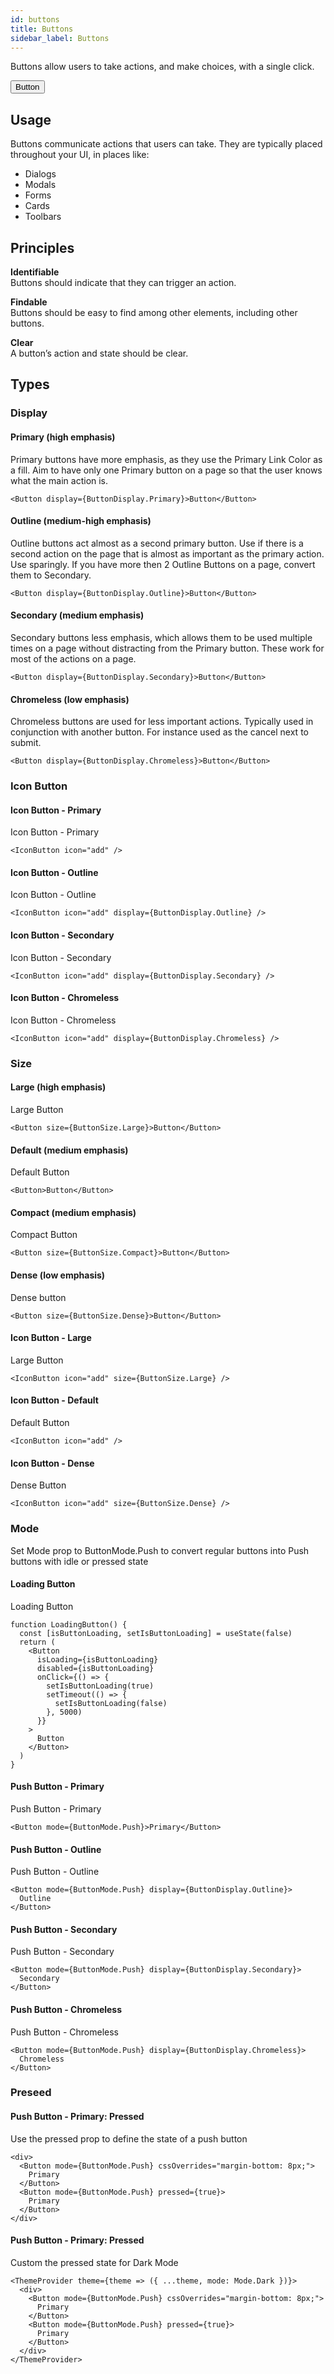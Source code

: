 ```yaml
---
id: buttons
title: Buttons
sidebar_label: Buttons
---
```





Buttons allow users to take actions, and make choices, with a single click.

<ShowCase>
  <Button display={ButtonDisplay.Primary}>Button</Button>
</ShowCase>

## Usage

Buttons communicate actions that users can take. They are typically placed throughout your UI, in places like:

- Dialogs
- Modals
- Forms
- Cards
- Toolbars

## Principles

**Identifiable**  
Buttons should indicate that they can trigger an action.

**Findable**  
Buttons should be easy to find among other elements, including other buttons.

**Clear**  
A button’s action and state should be clear.

## Types

### Display

#### Primary (high emphasis)

Primary buttons have more emphasis, as they use the Primary Link Color as a fill. Aim to have only one Primary button on a page so that the user knows what the main action is.

```tsx live
<Button display={ButtonDisplay.Primary}>Button</Button>
```

#### Outline (medium-high emphasis)

Outline buttons act almost as a second primary button. Use if there is a second action on the page that is almost as important as the primary action. Use sparingly. If you have more then 2 Outline Buttons on a page, convert them to Secondary.

```tsx live
<Button display={ButtonDisplay.Outline}>Button</Button>
```

#### Secondary (medium emphasis)

Secondary buttons less emphasis, which allows them to be used multiple times on a page without distracting from the Primary button. These work for most of the actions on a page.

```tsx live
<Button display={ButtonDisplay.Secondary}>Button</Button>
```

#### Chromeless (low emphasis)

Chromeless buttons are used for less important actions. Typically used in conjunction with another button. For instance used as the cancel next to submit.

```tsx live
<Button display={ButtonDisplay.Chromeless}>Button</Button>
```

### Icon Button

#### Icon Button - Primary

Icon Button - Primary

```tsx live
<IconButton icon="add" />
```

#### Icon Button - Outline

Icon Button - Outline

```tsx live
<IconButton icon="add" display={ButtonDisplay.Outline} />
```

#### Icon Button - Secondary

Icon Button - Secondary

```tsx live
<IconButton icon="add" display={ButtonDisplay.Secondary} />
```

#### Icon Button - Chromeless

Icon Button - Chromeless

```tsx live
<IconButton icon="add" display={ButtonDisplay.Chromeless} />
```

### Size

#### Large (high emphasis)

Large Button

```tsx live
<Button size={ButtonSize.Large}>Button</Button>
```

#### Default (medium emphasis)

Default Button

```tsx live
<Button>Button</Button>
```

#### Compact (medium emphasis)

Compact Button

```tsx live
<Button size={ButtonSize.Compact}>Button</Button>
```

#### Dense (low emphasis)

Dense button

```tsx live
<Button size={ButtonSize.Dense}>Button</Button>
```

#### Icon Button - Large

Large Button

```tsx live
<IconButton icon="add" size={ButtonSize.Large} />
```

#### Icon Button - Default

Default Button

```tsx live
<IconButton icon="add" />
```

#### Icon Button - Dense

Dense Button

```tsx live
<IconButton icon="add" size={ButtonSize.Dense} />
```

### Mode

Set Mode prop to ButtonMode.Push to convert regular buttons into Push buttons with idle or pressed state

#### Loading Button

Loading Button

```tsx live
function LoadingButton() {
  const [isButtonLoading, setIsButtonLoading] = useState(false)
  return (
    <Button
      isLoading={isButtonLoading}
      disabled={isButtonLoading}
      onClick={() => {
        setIsButtonLoading(true)
        setTimeout(() => {
          setIsButtonLoading(false)
        }, 5000)
      }}
    >
      Button
    </Button>
  )
}
```

#### Push Button - Primary

Push Button - Primary

```tsx live
<Button mode={ButtonMode.Push}>Primary</Button>
```

#### Push Button - Outline

Push Button - Outline

```tsx live
<Button mode={ButtonMode.Push} display={ButtonDisplay.Outline}>
  Outline
</Button>
```

#### Push Button - Secondary

Push Button - Secondary

```tsx live
<Button mode={ButtonMode.Push} display={ButtonDisplay.Secondary}>
  Secondary
</Button>
```

#### Push Button - Chromeless

Push Button - Chromeless

```tsx live
<Button mode={ButtonMode.Push} display={ButtonDisplay.Chromeless}>
  Chromeless
</Button>
```

### Preseed

#### Push Button - Primary: Pressed

Use the pressed prop to define the state of a push button

```tsx live
<div>
  <Button mode={ButtonMode.Push} cssOverrides="margin-bottom: 8px;">
    Primary
  </Button>
  <Button mode={ButtonMode.Push} pressed={true}>
    Primary
  </Button>
</div>
```

#### Push Button - Primary: Pressed

Custom the pressed state for Dark Mode

```tsx live
<ThemeProvider theme={theme => ({ ...theme, mode: Mode.Dark })}>
  <div>
    <Button mode={ButtonMode.Push} cssOverrides="margin-bottom: 8px;">
      Primary
    </Button>
    <Button mode={ButtonMode.Push} pressed={true}>
      Primary
    </Button>
  </div>
</ThemeProvider>
```
